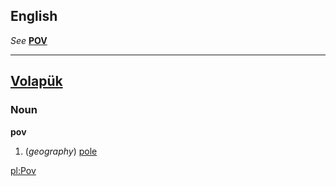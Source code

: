 ==English==
''See'' '''[[POV]]'''

----
==[[Volapük]]==
===Noun===
'''pov'''

#(''geography'') [[pole]]

[[pl:Pov]]